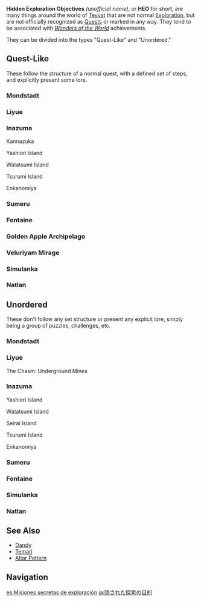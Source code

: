 {{Terminology Infobox
|type         = Exploration
}}
'''Hidden Exploration Objectives'''  ''(unofficial name)'', or '''HEO''' for short, are many things around the world of [[Teyvat]] that are not normal [[Exploration]], but are not officially recognized as [[Quests]] or marked in any way. They tend to be associated with ''[[Wonders of the World]]'' achievements.

They can be divided into the types "Quest-Like" and "Unordered."

==Quest-Like==
These follow the structure of a normal quest, with a defined set of steps, and explicitly present some lore.

===Mondstadt===
{{Hidden Exploration Objectives by Category List
|Quest-Like&Mondstadt Exploration
|header=
}}

===Liyue===
{{Hidden Exploration Objectives by Category List
|Quest-Like&Liyue Exploration
|not1=The Chasm: Underground Mines Exploration
|header=
|noresultsheader=There are no quest-like hidden exploration objectives in Liyue.
}}

===Inazuma===
{{Hidden Exploration Objectives by Category List
|Quest-Like&Inazuma Exploration
|not1=Enkanomiya Exploration
|not2=Kannazuka Exploration
|not3=Yashiori Island Exploration
|not4=Watatsumi Island Exploration
|not5=Tsurumi Island Exploration
|header=
}}

;Kannazuka
{{Hidden Exploration Objectives by Category List
|Quest-Like&Kannazuka Exploration
|header=
|noresultsheader=There are no quest-like hidden exploration objectives specific to Kannazuka.
}}

;Yashiori Island
{{Hidden Exploration Objectives by Category List
|Quest-Like&Yashiori Island Exploration
|header=
|noresultsheader=There are no quest-like hidden exploration objectives specific to Yashiori Island.
}}

;Watatsumi Island
{{Hidden Exploration Objectives by Category List
|Quest-Like&Watatsumi Island Exploration
|header=
|noresultsheader = There are no quest-like hidden exploration objectives specific to Watatsumi Island.
}}

;Tsurumi Island
{{Hidden Exploration Objectives by Category List
|Quest-Like&Tsurumi Island Exploration
|header=
|noresultsheader=There are no quest-like hidden exploration objectives specific to Tsurumi Island.
}}

;Enkanomiya
{{Hidden Exploration Objectives by Category List
|Quest-Like&Enkanomiya Exploration
|header=
}}

===Sumeru===
{{Hidden Exploration Objectives by Category List
|Quest-Like&Sumeru Exploration
|header=
|noresultsheader=There are no quest-like hidden exploration objectives in Sumeru.
}}

===Fontaine===
{{Hidden Exploration Objectives by Category List
|Quest-Like&Fontaine Exploration
|header=
|noresultsheader=There are no quest-like hidden exploration objectives in Fontaine.
}}

===Golden Apple Archipelago===
{{Hidden Exploration Objectives by Category List
|Quest-Like&Golden Apple Archipelago Exploration
|header=
|noresultsheader=There are no quest-like hidden exploration objectives in Golden Apple Archipelago.
}}

===Veluriyam Mirage===
{{Hidden Exploration Objectives by Category List
|Quest-Like&Veluriyam Mirage Exploration
|header=
|noresultsheader=There are no quest-like hidden exploration objectives in Veluriyam Mirage.
}}

===Simulanka===
{{Hidden Exploration Objectives by Category List
|Quest-Like&Simulanka Exploration
|header=
|noresultsheader=There are no quest-like hidden exploration objectives in Simulanka.
}}

===Natlan===
{{Hidden Exploration Objectives by Category List
|Quest-Like&Natlan Exploration
|header=
|noresultsheader=There are no quest-like hidden exploration objectives in Natlan.
}}

==Unordered==
These don't follow any set structure or present any explicit lore, simply being a group of puzzles, challenges, etc.

===Mondstadt===
{{Hidden Exploration Objectives by Category List
|Unordered&Mondstadt Exploration
|header=
}}

===Liyue===
{{Hidden Exploration Objectives by Category List
|Unordered&Liyue Exploration
|not1=The Chasm: Underground Mines Exploration
|header=
}}

;The Chasm&colon; Underground Mines
{{Hidden Exploration Objectives by Category List
|Unordered&The Chasm: Underground Mines Exploration
|header=
}}

===Inazuma===
{{Hidden Exploration Objectives by Category List
|Unordered&Inazuma Exploration
|not1=Enkanomiya Exploration
|not2=Yashiori Island Exploration
|not3=Seirai Island Exploration
|not4=Tsurumi Island Exploration
|not5=Watatsumi Island Exploration
|header=
|noresultsheader=
}}

;Yashiori Island
{{Hidden Exploration Objectives by Category List
|Unordered&Yashiori Island Exploration
|header=
|noresultsheader=There are no unordered hidden exploration objectives specific to Yashiori Island.
}}

;Watatsumi Island
{{Hidden Exploration Objectives by Category List
|Unordered&Watatsumi Island Exploration
|header=
|noresultsheader=There are no unordered hidden exploration objectives specific to Watatsumi Island.
}}

;Seirai Island
{{Hidden Exploration Objectives by Category List
|Unordered&Seirai Island Exploration
|header=
|noresultsheader=There are no unordered hidden exploration objectives specific to Seirai Island.
}}

;Tsurumi Island
{{Hidden Exploration Objectives by Category List
|Unordered&Tsurumi Island Exploration
|header=
|noresultsheader=There are no unordered hidden exploration objectives specific to Tsurumi Island.
}}

;Enkanomiya
{{Hidden Exploration Objectives by Category List
|Unordered&Enkanomiya Exploration
|header=
}}

===Sumeru===
{{Hidden Exploration Objectives by Category List
|Unordered&Sumeru Exploration
|header=
|noresultsheader=There are no unordered hidden exploration objectives in Sumeru.
}}

===Fontaine===
{{Hidden Exploration Objectives by Category List
|Unordered&Fontaine Exploration
|header=
|noresultsheader=There are no unordered hidden exploration objectives in Fontaine.
}}

===Simulanka===
{{Hidden Exploration Objectives by Category List
|Unordered&Simulanka Exploration
|header=
|noresultsheader=There are no unordered hidden exploration objectives in Simulanka.
}}

===Natlan===
{{Hidden Exploration Objectives by Category List
|Unordered&Natlan Exploration
|header=
|noresultsheader=There are no unordered hidden exploration objectives in Natlan.
}}

==See Also==
* [[Dandy]]
* [[Temari]]
* [[Altar Pattern]]

==Navigation==
{{Exploration Navbox}}

[[Category:Hidden Exploration Objectives| ]]

[[es:Misiones secretas de exploración]]
[[ja:隠された探索の目的]]